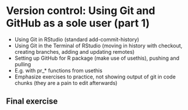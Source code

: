 # Version control: Using Git and GitHub as a sole user (part 1)

- Using Git in RStudio (standard add-commit-history)
- Using Git in the Terminal of RStudio (moving in history with checkout,
  creating branches, adding and updating remotes)
- Setting up GitHub for R package (make use of usethis), pushing and pulling
- E.g. with pr_* functions from usethis
- Emphasize exercises to practice, not showing output of git in code chunks (they are a pain to edit afterwards)



## Final exercise

<!-- NOTE: Preferably something linked to working towards completing the project assignments, maybe to be used as a milestone? -->


